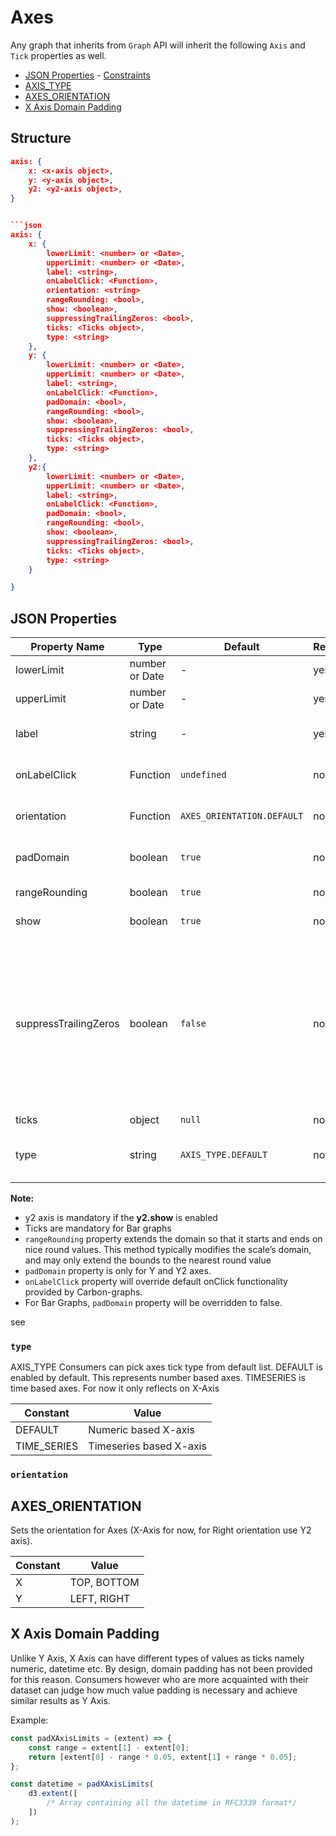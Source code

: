 # Axes

Any graph that inherits from `Graph` API will inherit the following `Axis` and `Tick` properties as well.


-   [JSON Properties](#json-properties)
        -   [Constraints](#constraints)
-   [AXIS_TYPE](#axistype)
-   [AXES_ORIENTATION](#axesorientation)
-   [X Axis Domain Padding](#x-axis-domain-padding)





## Structure 

```json
axis: {
    x: <x-axis object>,
    y: <y-axis object>,
    y2: <y2-axis object>,
}


```json
axis: {
    x: {
        lowerLimit: <number> or <Date>,
        upperLimit: <number> or <Date>,
        label: <string>,
        onLabelClick: <Function>,
        orientation: <string>
        rangeRounding: <bool>,
        show: <boolean>,
        suppressingTrailingZeros: <bool>,
        ticks: <Ticks object>,
        type: <string>
    },
    y: {
        lowerLimit: <number> or <Date>,
        upperLimit: <number> or <Date>,
        label: <string>,
        onLabelClick: <Function>,
        padDomain: <bool>,
        rangeRounding: <bool>,
        show: <boolean>,
        suppressingTrailingZeros: <bool>,
        ticks: <Ticks object>,
        type: <string>
    },
    y2:{
        lowerLimit: <number> or <Date>,
        upperLimit: <number> or <Date>,
        label: <string>,
        onLabelClick: <Function>,
        padDomain: <bool>,
        rangeRounding: <bool>,
        show: <boolean>,
        suppressingTrailingZeros: <bool>,
        ticks: <Ticks object>,
        type: <string>
    }

}

```


## JSON Properties

| Property Name         | Type           | Default                    | Required | Description                                                                                                                                                                                                                                                           |
|-----------------------|----------------|----------------------------|----------|-----------------------------------------------------------------------------------------------------------------------------------------------------------------------------------------------------------------------------------------------------------------------|
| lowerLimit            | number or Date | -                          | yes      | Upper bound for the axis. This is inclusive                                                                                                                                                                                                                           |
| upperLimit            | number or Date | -                          | yes      | Lower bound for the axis. This is inclusive                                                                                                                                                                                                                           |
| label                 | string         | -                          | yes      | Axis label value. Will not be rendered if nothing is provided                                                                                                                                                                                                         |
| onLabelClick          | Function       | `undefined`                | no       | Any action that can be performed when clicking on label                                                                                                                                                                                                               |
| orientation           | Function       | `AXES_ORIENTATION.DEFAULT` | no       | Any action that can be performed when clicking on label                                                                                                                                                                                                               |
| padDomain             | boolean        | `true`                     | no       | Toggle for disabling the padding (only for Y and Y2 axes)                                                                                                                                                                                                             |
| rangeRounding         | boolean        | `true`                     | no       | Toggle for range rounding                                                                                                                                                                                                                                             |
| show                  | boolean        | `true`                     | no       | Toggle for showing the axis                                                                                                                                                                                                                                           |
| suppressTrailingZeros | boolean        | `false`                    | no       | Toggle to suppress tick values's trailing zeros when default d3 tick formatting is used. For X axis, this property works only when X axis type is set to AXIS_TYPE.DEFAULT. Specifying `~` in the tick format takes precedence over `suppressTrailingZeros` property. |
| ticks                 | object         | `null`                     | no       | See [Ticks](./Ticks)                                                                                                                                                                                                                                                  |
| type                  | string         | `AXIS_TYPE.DEFAULT`        | no       | See [type](#type). Normal number value or time-based. Only for x-axis.                                                                                                                                                                                                |

**Note:**

-   y2 axis is mandatory if the **y2.show** is enabled
-   Ticks are mandatory for Bar graphs
-   `rangeRounding` property extends the domain so that it starts and ends on nice round values. This method typically modifies the scale’s domain, and may only extend the bounds to the nearest round value
-   `padDomain` property is only for Y and Y2 axes.
-   `onLabelClick` property will override default onClick functionality provided by Carbon-graphs.
-   For Bar Graphs, `padDomain` property will be overridden to false.

see

### `type`

AXIS_TYPE
Consumers can pick axes tick type from default list. DEFAULT is enabled by default. This represents number based axes.
TIMESERIES is time based axes. For now it only reflects on X-Axis

| Constant    | Value                   |
|-------------|-------------------------|
| DEFAULT     | Numeric based X-axis    |
| TIME_SERIES | Timeseries based X-axis |

### `orientation`

## AXES_ORIENTATION

Sets the orientation for Axes (X-Axis for now, for Right orientation use Y2 axis).

| Constant | Value       |
|----------|-------------|
| X        | TOP, BOTTOM |
| Y        | LEFT, RIGHT |

## X Axis Domain Padding

Unlike Y Axis, X Axis can have different types of values as ticks namely numeric, datetime etc. By design, domain padding has not been provided for this reason. Consumers however who are more acquainted with their dataset can judge how much value padding is necessary and achieve similar results as Y Axis.

Example:

```js
const padXAxisLimits = (extent) => {
    const range = extent[1] - extent[0];
    return [extent[0] - range * 0.05, extent[1] + range * 0.05];
};

const datetime = padXAxisLimits(
    d3.extent([
        /* Array containing all the datetime in RFC3339 format*/
    ])
);
```
